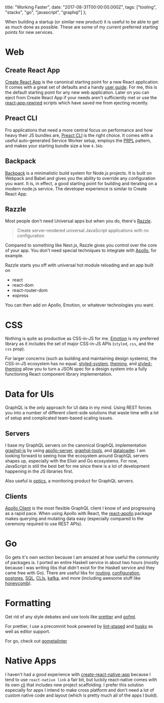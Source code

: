   title: "Working Faster",
  date: "2017-08-31T00:00:00.000Z",
  tags: ["tooling", "stacks", "go", "javascript", "graphql"]
};

When building a startup (or similar new product) it is
useful to be able to get as much done as possible. These are
some of my current preferred starting points for new
services.

# Web

## Create React App

[Create React App](https://github.com/facebookincubator/create-react-app)
is the canonical starting point for a new React application.
It comes with a great set of defaults and a handy
[user guide](https://github.com/facebookincubator/create-react-app#user-guide).
For me, this is the default starting point for any new web
application. Later on you can eject from Create React App if
your needs aren't sufficiently met or use the
[react-app-rewired](https://github.com/timarney/react-app-rewired)
scripts which have saved me from ejecting recently.

## Preact CLI

Fro applications that need a more central focus on
performance and how heavy their JS bundles are,
[Preact CLI](https://github.com/developit/preact-cli) is the
right choice. It comes with a useful auto-generated Service
Worker setup, employs the
[PRPL](https://developers.google.com/web/fundamentals/performance/prpl-pattern/)
pattern, and makes your starting bundle size a low `4.5kb`.

## Backpack

[Backpack](https://github.com/jaredpalmer/backpack) is a
minimalistic build system for Node.js projects. It is built
on Webpack and Babel and gives you the ability to override
any configuration you want. It is, in effect, a good
starting point for building and iterating on a modern
node.js service. The developer experience is similar to
Create React App.

## Razzle

Most people don't need Universal apps but when you do,
there's [Razzle](https://github.com/jaredpalmer/razzle).

> Create server-rendered universal JavaScript applications
> with no configuration

Compared to something like Next.js, Razzle gives you control
over the core of your app. You don't need special techniques
to integrate with
[Apollo](https://github.com/zeit/next.js/tree/a779d830bd35e03b6b9e3c1dd3b1cbaff9aefcf4/examples/with-apollo/lib),
for example.

Razzle starts you off with universal hot module reloading
and an app built on

- react
- react-dom
- react-router-dom
- express

You can then add on Apollo, Emotion, or whatever
technologies you want.

# CSS

Nothing is quite as productive as CSS-in-JS for me.
[Emotion](https://github.com/tkh44/emotion) is my preferred
library as it includes the set of major CSS-in-JS APIs
(`styled`, `css`, and the `css` prop).

For larger concerns (such as building and maintaining design
systems), the CSS-in-JS ecosystem has no equal.
[styled-system](http://jxnblk.com/styled-system/),
[theming](https://github.com/iamstarkov/theming), and
[styled-theming](https://github.com/styled-components/styled-theming)
allow you to turn a JSON spec for a design system into a
fully functioning React component library implementation.

# Data for UIs

GraphQL is the only approach for UI data in my mind. Using
REST forces you into a number of different client-side
solutions that waste time with a lot of setup and
complicated team-based scaling issues.

## Servers

I base my GraphQL servers on the canonical GraphQL
implementation
[graphql-js](https://github.com/graphql/graphql-js) by using
[apollo-server](https://github.com/apollographql/apollo-server),
[graphql-tools](https://github.com/apollographql/graphql-tools),
and [dataloader](https://github.com/facebook/dataloader). I
am looking forward to seeing how the ecosystem around
GraphQL servers shapes up, especially with the Elixir and Go
ecosystems. For now, JavaScript is still the best bet for me
since there is a lot of development happening in the JS
libraries first.

Also useful is [optics](https://www.apollodata.com/optics/),
a monitoring product for GraphQL servers.

## Clients

[Apollo Client](https://github.com/apollographql/apollo-client)
is the most flexible GraphQL client I know of and
progressing as a rapid pace. When using Apollo with React,
the
[react-apollo](https://github.com/apollographql/react-apollo)
package makes querying and mutating data easy (especially
compared to the ceremony required to use REST APIs).

# Go

Go gets it's own section because I am amazed at how useful
the community of packages is. I ported an entire Haskell
service in about two hours (mostly because I was writing
libs that didn't exist for the Haskell service and they came
free with Go). There are useful libs for
[routing](https://github.com/gorilla/mux),
[configuration](https://github.com/spf13/viper),
[postgres](https://github.com/lib/pq),
[SQL](https://github.com/jmoiron/sqlx),
[CLIs](https://github.com/spf13/cobra),
[kafka](https://github.com/confluentinc/confluent-kafka-go),
and more (including awesome stuff like
[honeycomb](https://github.com/honeycombio/libhoney-go)).

# Formatting

Get rid of any style debates and use tools like
[prettier](https://github.com/prettier/prettier) and
[gofmt](https://golang.org/cmd/gofmt/).

For prettier, I use a precommit hook powered by
[lint-staged](https://github.com/okonet/lint-staged) and
[husky](https://github.com/typicode/husky) as well as editor
support.

For go, check out
[gometalinter](https://github.com/alecthomas/gometalinter)

# Native Apps

I haven't had a good experience with
[create-react-native-app](https://github.com/react-community/create-react-native-app)
because I tend to use `react-native link` a fair bit, but
luckily react-native comes with its own
[cli](https://facebook.github.io/react-native/docs/getting-started.html)
that includes new project scaffolding. I prefer this
solution especially for apps I intend to make cross platform
and don't need a lot of custom native code and layout (which
is pretty much all of the apps I build).
